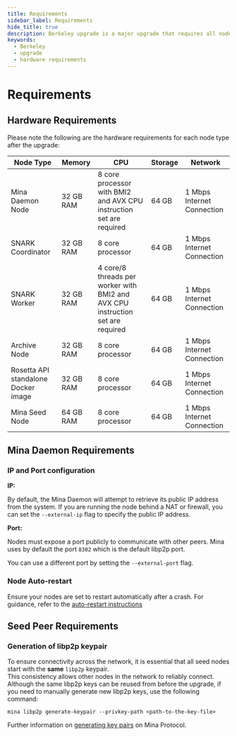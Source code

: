 ```yaml
---
title: Requirements
sidebar_label: Requirements
hide_title: true
description: Berkeley upgrade is a major upgrade that requires all nodes in a network to upgrade to a newer version. It is not backward compatible.
keywords:
  - Berkeley
  - upgrade
  - hardware requirements
---
```


# Requirements

## Hardware Requirements

Please note the following are the hardware requirements for each node type after the upgrade:

| Node Type | Memory | CPU | Storage | Network |
|--|--|--|--|--|
| Mina Daemon Node | 32 GB RAM | 8 core processor with BMI2 and AVX CPU instruction set are required | 64 GB | 1 Mbps Internet Connection |
| SNARK Coordinator | 32 GB RAM | 8 core processor | 64 GB | 1 Mbps Internet Connection |
| SNARK Worker | 32 GB RAM | 4 core/8 threads per worker with BMI2 and AVX CPU instruction set are required | 64 GB | 1 Mbps Internet Connection |
| Archive Node | 32 GB RAM | 8 core processor | 64 GB | 1 Mbps Internet Connection |
| Rosetta API standalone Docker image | 32 GB RAM | 8 core processor | 64 GB | 1 Mbps Internet Connection |
| Mina Seed Node | 64 GB RAM | 8 core processor | 64 GB | 1 Mbps Internet Connection |

## Mina Daemon Requirements

### IP and Port configuration

**IP:**

By default, the Mina Daemon will attempt to retrieve its public IP address from the system. If you are running the node behind a NAT or firewall, you can set the `--external-ip` flag to specify the public IP address.

**Port:**

Nodes must expose a port publicly to communicate with other peers.
Mina uses by default the port `8302` which is the default libp2p port.

You can use a different port by setting the `--external-port` flag.

### Node Auto-restart

Ensure your nodes are set to restart automatically after a crash. For guidance, refer to the [auto-restart instructions](/node-operators/block-producer-node/connecting-to-the-network#start-a-mina-node-with-auto-restart-flows-using-systemd)

## Seed Peer Requirements

### Generation of libp2p keypair

To ensure connectivity across the network, it is essential that all seed nodes start with the **same** `libp2p` keypair.  
This consistency allows other nodes in the network to reliably connect.  
Although the same libp2p keys can be reused from before the upgrade, if you need to manually generate new libp2p keys, use the following command:

```
mina libp2p generate-keypair --privkey-path <path-to-the-key-file>
```

Further information on [generating key pairs](/node-operators/generating-a-keypair) on Mina Protocol.
